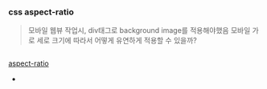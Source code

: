 ### css aspect-ratio

> 모바일 웹뷰 작업시, div태그로 background image를 적용해야했음
> 모바일 가로 세로 크기에 따라서 어떻게 유연하게 적용할 수 있을까?

```CSS


```

[aspect-ratio](https://developer.mozilla.org/en-US/docs/Web/CSS/aspect-ratio)

-
